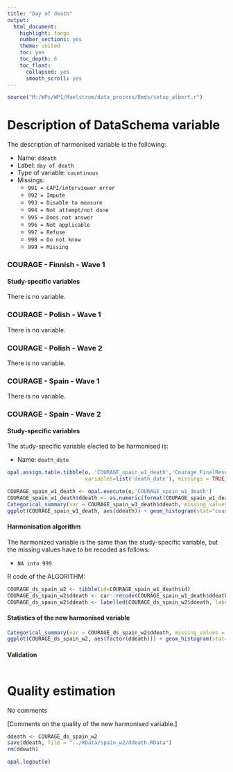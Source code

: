 ```yaml
---
title: "Day of death"
output:
  html_document:
    highlight: tango
    number_sections: yes
    theme: united
    toc: yes
    toc_depth: 6
    toc_float:
      collapsed: yes
      smooth_scroll: yes
---
```

  
<!-- ########################################################## --> 

<!-- # Installation, loading packages -->
<!-- **R script:** -->

```r
source("M:/WPs/WP1/Maelstrom/data_process/Rmds/setup_albert.r")
```
<!-- ########################################################## --> 




# Description of DataSchema variable

The description of harmonised variable is the following:
  
* Name: `ddeath`
* Label: `day of death`
* Type of variable: `countinous`
* Missings: 
    + `991 = CAPI/interviewer error`
    + `992 = Impute`
    + `993 = Disable to measure`
    + `994 = Not attempt/not done`
    + `995 = Does not answer`
    + `996 = Not applicable`
    + `997 = Refuse`
    + `998 = Do not know`
    + `999 = Missing`
    

### COURAGE - Finnish - Wave 1 

#### Study-specific variables

There is no variable. 





### COURAGE - Polish - Wave 1 

There is no variable.





### COURAGE - Polish - Wave 2 

There is no variable.







### COURAGE - Spain - Wave 1 

There is no variable.






### COURAGE - Spain - Wave 2 

#### Study-specific variables

The study-specific variable elected to be harmonised is:

* Name: `death_date`

```r
opal.assign.table.tibble(o, 'COURAGE_spain_w1_death','Courage.FinalResultCodes(q0007)_wave1Actualizada',
                         variables=list('death_date'), missings = TRUE)
```

```r
COURAGE_spain_w1_death <- opal.execute(o,'COURAGE_spain_w1_death')
COURAGE_spain_w1_death$ddeath <- as.numeric(format(COURAGE_spain_w1_death$death_date, '%d'))
Categorical_summary(var = COURAGE_spain_w1_death$ddeath, missing_values = NA)
ggplot(COURAGE_spain_w1_death, aes(ddeath)) + geom_histogram(stat="count", fill="steelblue") + xlab("Year of death") + ylab("Frequency")
```

#### Harmonisation algorithm
The harmonized variable is the same than the study-specific variable, but the missing values have to be recoded as follows:

* `NA into 999`


R code of the ALGORITHM:

```r
COURAGE_ds_spain_w2 <- tibble(id=COURAGE_spain_w1_death$id)
COURAGE_ds_spain_w2$ddeath <- car::recode(COURAGE_spain_w1_death$ddeath, "NA=999")
COURAGE_ds_spain_w2$ddeath <- labelled(COURAGE_ds_spain_w2$ddeath, labels = c("Missing"=999, "Do not know"=998, "Refuse"=997, "Not attempt not done"=994, "Does not answer"=995,  "Not applicable"=996, "Disable to measure"=993, "Impute"=992, "CAPI interviewer error"=991))
```

#### Statistics of the new harmonised variable
```r
Categorical_summary(var = COURAGE_ds_spain_w2$ddeath, missing_values = c(991, 992, 993, 994, 995, 996, 997, 998, 999))
ggplot(COURAGE_ds_spain_w2, aes(factor(ddeath))) + geom_histogram(stat="count", fill="steelblue") + xlab("Month of Death") + ylab("Frequency")
```

#### Validation
```r
```


# Quality estimation

No comments

[Comments on the quality of the new harmonised variable.]

```r
ddeath <- COURAGE_ds_spain_w2
save(ddeath, file = "../RData/spain_w2/ddeath.RData")
rm(ddeath)
```

```r
opal.logout(o)
```

